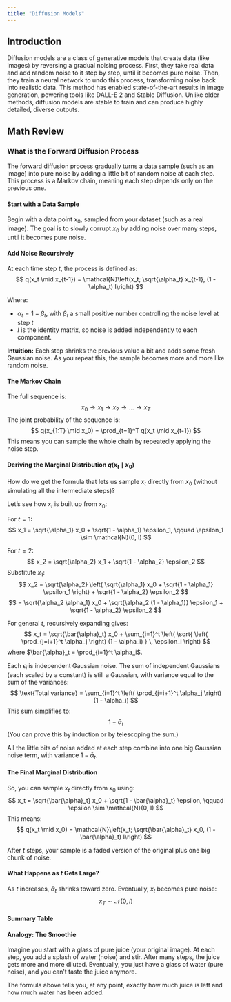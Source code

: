 ```yaml
---
title: "Diffusion Models"  
---
```


## Introduction 

Diffusion models are a class of generative models that create data (like images) by reversing a gradual noising process. First, they take real data and add random noise to it step by step, until it becomes pure noise. Then, they train a neural network to undo this process, transforming noise back into realistic data. This method has enabled state-of-the-art results in image generation, powering tools like DALL-E 2 and Stable Diffusion. Unlike older methods, diffusion models are stable to train and can produce highly detailed, diverse outputs.

## Math Review

### What is the Forward Diffusion Process

The forward diffusion process gradually turns a data sample (such as an image) into pure noise by adding a little bit of random noise at each step. This process is a Markov chain, meaning each step depends only on the previous one.

#### Start with a Data Sample

Begin with a data point $x_0$, sampled from your dataset (such as a real image). The goal is to slowly corrupt $x_0$ by adding noise over many steps, until it becomes pure noise.

#### Add Noise Recursively

At each time step $t$, the process is defined as:
$$
q(x_t \mid x_{t-1}) = \mathcal{N}\left(x_t; \sqrt{\alpha_t} x_{t-1}, (1 - \alpha_t) I\right)
$$

Where:

- $\alpha_t = 1 - \beta_t$, with $\beta_t$ a small positive number controlling the noise level at step $t$  
- $I$ is the identity matrix, so noise is added independently to each component.

::: {.callout-note appearance="simple"}
**Intuition:** Each step shrinks the previous value a bit and adds some fresh Gaussian noise. As you repeat this, the sample becomes more and more like random noise.
:::

#### The Markov Chain

The full sequence is:
$$
x_0 \rightarrow x_1 \rightarrow x_2 \rightarrow \ldots \rightarrow x_T
$$
The joint probability of the sequence is:
$$
q(x_{1:T} \mid x_0) = \prod_{t=1}^T q(x_t \mid x_{t-1})
$$
This means you can sample the whole chain by repeatedly applying the noise step.

#### Deriving the Marginal Distribution $q(x_t \mid x_0)$

\textbf{Key Question:} How do we get the formula that lets us sample $x_t$ directly from $x_0$ (without simulating all the intermediate steps)?

\textbf{a. Unrolling the Recursion}

Let’s see how $x_t$ is built up from $x_0$:

For $t = 1$:
$$
x_1 = \sqrt{\alpha_1} x_0 + \sqrt{1 - \alpha_1} \epsilon_1, \qquad \epsilon_1 \sim \mathcal{N}(0, I)
$$

For $t = 2$:
$$
x_2 = \sqrt{\alpha_2} x_1 + \sqrt{1 - \alpha_2} \epsilon_2
$$
Substitute $x_1$:
$$
x_2 = \sqrt{\alpha_2} \left( \sqrt{\alpha_1} x_0 + \sqrt{1 - \alpha_1} \epsilon_1 \right) + \sqrt{1 - \alpha_2} \epsilon_2
$$
$$
= \sqrt{\alpha_2 \alpha_1} x_0 + \sqrt{\alpha_2 (1 - \alpha_1)} \epsilon_1 + \sqrt{1 - \alpha_2} \epsilon_2
$$

For general $t$, recursively expanding gives:
$$
x_t = \sqrt{\bar{\alpha}_t} x_0 + \sum_{i=1}^t \left( \sqrt{ \left( \prod_{j=i+1}^t \alpha_j \right) (1 - \alpha_i) } \, \epsilon_i \right)
$$
where $\bar{\alpha}_t = \prod_{i=1}^t \alpha_i$.

\textbf{b. Combining All the Noise Terms}

Each $\epsilon_i$ is independent Gaussian noise. The sum of independent Gaussians (each scaled by a constant) is still a Gaussian, with variance equal to the sum of the variances:
$$
\text{Total variance} = \sum_{i=1}^t \left( \prod_{j=i+1}^t \alpha_j \right) (1 - \alpha_i)
$$
This sum simplifies to:
$$
1 - \bar{\alpha}_t
$$
(You can prove this by induction or by telescoping the sum.)

\textbf{Key Point:} All the little bits of noise added at each step combine into one big Gaussian noise term, with variance $1 - \bar{\alpha}_t$.

#### The Final Marginal Distribution

So, you can sample $x_t$ directly from $x_0$ using:
$$
x_t = \sqrt{\bar{\alpha}_t} x_0 + \sqrt{1 - \bar{\alpha}_t} \epsilon, \qquad \epsilon \sim \mathcal{N}(0, I)
$$
This means:
$$
q(x_t \mid x_0) = \mathcal{N}\left(x_t; \sqrt{\bar{\alpha}_t} x_0, (1 - \bar{\alpha}_t) I\right)
$$

\textbf{Intuition:} After $t$ steps, your sample is a faded version of the original plus one big chunk of noise.

#### What Happens as $t$ Gets Large?

As $t$ increases, $\bar{\alpha}_t$ shrinks toward zero. Eventually, $x_t$ becomes pure noise:
$$
x_T \sim \mathcal{N}(0, I)
$$

####  Summary Table

\begin{center}
\begin{tabular}{|c|l|l|}
\hline
\textbf{Step} & \textbf{Formula} & \textbf{Explanation} \\
\hline
1 & $x_0$ & Original data sample \\
2 & $q(x_t \mid x_{t-1}) = \mathcal{N}(\sqrt{\alpha_t} x_{t-1}, (1-\alpha_t) I)$ & Add noise at each step \\
3 & $x_t = \sqrt{\bar{\alpha}_t} x_0 + \sqrt{1-\bar{\alpha}_t} \epsilon$ & Direct sampling at step $t$ \\
4 & $q(x_t \mid x_0) = \mathcal{N}(\sqrt{\bar{\alpha}_t} x_0, (1-\bar{\alpha}_t) I)$ & Marginal distribution at step $t$ \\
5 & $x_T \sim \mathcal{N}(0, I)$ & After many steps, pure noise \\
\hline
\end{tabular}
\end{center}

#### Analogy: The Smoothie

Imagine you start with a glass of pure juice (your original image). At each step, you add a splash of water (noise) and stir. After many steps, the juice gets more and more diluted. Eventually, you just have a glass of water (pure noise), and you can’t taste the juice anymore.

The formula above tells you, at any point, exactly how much juice is left and how much water has been added.

\subsection*{Key Takeaways}

\begin{itemize}
    \item The forward diffusion process is just repeatedly adding noise to your data.
    \item Thanks to properties of Gaussian noise, you can always describe the result as a faded original plus a single chunk of noise.
    \item After enough steps, the data becomes indistinguishable from random noise.
\end{itemize}

